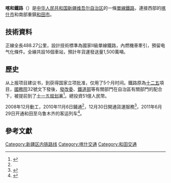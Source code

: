 {{Infobox rail system-route
|box_width=350px
|rail_name=喀和铁路
|other_name=
|banner_color=blue
|image=Kashgar station, Kashgar-city, Xinjiang, China.jpg
|imagesize=300px
|caption=喀和铁路与[[南疆铁路|南疆铁路]]上的喀什站
|system_map=喀和線.png
|mapimage_width=350px
|map_bgcolor=
|code_name=
|locale={{PRC}}
|service_type=货物列车、旅客列车
|network=
|begin_operation=
|end_operation=
|operation_note=
|system_length=488.27km
|length_in_operation=
|total_length=
|line_title=线路
|lines=
|stations=10
|route_title=线路
|main_route=
|secondary_route=
|branch_route=
|standard=国家干线Ⅱ级单线铁路
|main_stations=[[喀什站|喀什站]]、[[和田站_(中國)|和田站]]
|ridership=
|fleet_size=
|max_speed=
|track_gauge={{standard gauge}}（[[标准轨|标准轨]]）
|track=1（单线铁路）
|min_radius=
|max_grade=
|block_signal=
|electrified=预留
|engine=
|depot=
|operator=[[中国铁路乌鲁木齐局集团|中国铁路乌鲁木齐局集团]]
|route_map={{喀和铁路RDT}}
}}

'''喀和鐵路'''（{{lang-ug|خوتەن تۆمۈريولى‎ - قەشقەر‎|Qeshqer-Xoten tömüryoli}}）是[[中华人民共和国|中华人民共和国]][[新疆维吾尔自治区|新疆维吾尔自治区]]的一條[[單線鐵路|單線鐵路]]，連接西部的[[喀什市|喀什市]]和南部重鎮[[和田市|和田市]]。

==技術資料==
正線全長488.27公里，設計技術標準為國家Ⅱ級單線鐵路，內燃機車牽引，預留电气化條件。全線共設16個車站，預計年貨運發送量1,500萬噸。

==歷史==
从上报项目建议书，到获得国家立项批准，仅用了5个月时间。鐵路原為[[中华人民共和国国民经济和社会发展第十二个五年规划纲要|十二五]]項目，[[中华人民共和国国务院|國務院]]32號文下發後，[[中华人民共和国国家发展和改革委员会|發改委]]、[[中华人民共和国铁道部|鐵道部]]等有關部門在自治區有關部門的配合下，被提前到了[[中华人民共和国国民经济和社会发展第十一个五年规划纲要|十一五规划]]裏<ref name="completion">{{cite web|title=喀和鐵路鋪通 年底通車|url=http://www.worldjournal.com/view/full_news/10200338/article-喀和鐵路鋪通-年底通車?instance=china_bull|accessdate=2011-01-06|date=2010-11-08|publisher=[[世界日報|世界日報]]|archiveurl=https://web.archive.org/web/20101109175422/http://www.worldjournal.com/view/full_news/10200338/article-%E5%96%80%E5%92%8C%E9%90%B5%E8%B7%AF%E9%8B%AA%E9%80%9A-%E5%B9%B4%E5%BA%95%E9%80%9A%E8%BB%8A?instance=china_bull|archivedate=2010-11-09|dead-url=no}}</ref>。總投資51億人民幣。

2008年12月動工，2010年11月6日鋪通<ref name="completion" />，12月30日開通貨運服務<ref>{{cite web|title=新疆喀什至和田铁路建成通车|url=http://www.xj.xinhuanet.com/2010-12/31/content_21762049.htm|accessdate=2011-01-06|date=2010-12-31|publisher=[[新華社|新華社]]|archiveurl=https://web.archive.org/web/20110720032339/http://www.xj.xinhuanet.com/2010-12/31/content_21762049.htm|archivedate=2011-07-20|dead-url=yes}}</ref>，2011年6月29日开通和田至乌鲁木齐的客运列车<ref>{{cite web|title=和田至乌鲁木齐市首趟客运列车开通|url=http://www.tianshannet.com.cn/services/content/2011-06/29/content_5934901.htm|date=2011-06-29|publisher=[[天山网|天山网]]}}</ref>。

==參考文獻==
{{reflist}}<!--
https://www.weibo.com/1919857493/IqjfmEblL?from=page_1001061919857493_profile&wvr=6&mod=weibotime&type=comment
https://www.weibo.com/1919857493/IqfNKqvXU?type=comment 
https://3g.163.com/news/article_cambrian/EO8MEG3805149HNF.html
http://www.xj.xinhuanet.com/2020-01/20/c_1125484477.htm-->

{{喀和铁路}}
{{中华人民共和国铁路运输|nocat}}
[[Category:新疆区内铁路线|Category:新疆区内铁路线]]
[[Category:喀什交通|Category:喀什交通]]
[[Category:和田交通|Category:和田交通]]